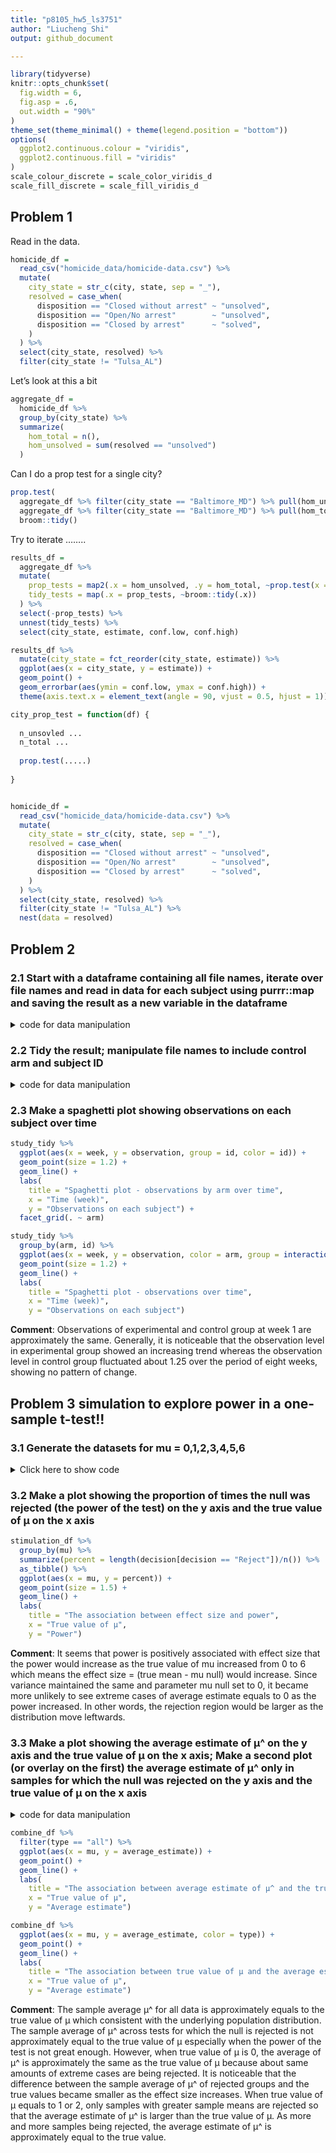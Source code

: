 ```yaml
---
title: "p8105_hw5_ls3751"
author: "Liucheng Shi"
output: github_document

---
```


```r
library(tidyverse)
knitr::opts_chunk$set(
  fig.width = 6,
  fig.asp = .6,
  out.width = "90%"
)
theme_set(theme_minimal() + theme(legend.position = "bottom"))
options(
  ggplot2.continuous.colour = "viridis",
  ggplot2.continuous.fill = "viridis"
)
scale_colour_discrete = scale_color_viridis_d
scale_fill_discrete = scale_fill_viridis_d
```


## Problem 1

Read in the data.

```r
homicide_df = 
  read_csv("homicide_data/homicide-data.csv") %>% 
  mutate(
    city_state = str_c(city, state, sep = "_"),
    resolved = case_when(
      disposition == "Closed without arrest" ~ "unsolved",
      disposition == "Open/No arrest"        ~ "unsolved",
      disposition == "Closed by arrest"      ~ "solved",
    )
  ) %>% 
  select(city_state, resolved) %>% 
  filter(city_state != "Tulsa_AL")
```


Let's look at this a bit

```r
aggregate_df = 
  homicide_df %>% 
  group_by(city_state) %>% 
  summarize(
    hom_total = n(),
    hom_unsolved = sum(resolved == "unsolved")
  )
```

Can I do a prop test for a single city?

```r
prop.test(
  aggregate_df %>% filter(city_state == "Baltimore_MD") %>% pull(hom_unsolved), 
  aggregate_df %>% filter(city_state == "Baltimore_MD") %>% pull(hom_total)) %>% 
  broom::tidy()
```

Try to iterate ........

```r
results_df = 
  aggregate_df %>% 
  mutate(
    prop_tests = map2(.x = hom_unsolved, .y = hom_total, ~prop.test(x = .x, n = .y)),
    tidy_tests = map(.x = prop_tests, ~broom::tidy(.x))
  ) %>% 
  select(-prop_tests) %>% 
  unnest(tidy_tests) %>% 
  select(city_state, estimate, conf.low, conf.high)
```



```r
results_df %>% 
  mutate(city_state = fct_reorder(city_state, estimate)) %>% 
  ggplot(aes(x = city_state, y = estimate)) +
  geom_point() + 
  geom_errorbar(aes(ymin = conf.low, ymax = conf.high)) + 
  theme(axis.text.x = element_text(angle = 90, vjust = 0.5, hjust = 1))
```



```r
city_prop_test = function(df) {
  
  n_unsovled ...
  n_total ... 
  
  prop.test(.....)
  
}


homicide_df = 
  read_csv("homicide_data/homicide-data.csv") %>% 
  mutate(
    city_state = str_c(city, state, sep = "_"),
    resolved = case_when(
      disposition == "Closed without arrest" ~ "unsolved",
      disposition == "Open/No arrest"        ~ "unsolved",
      disposition == "Closed by arrest"      ~ "solved",
    )
  ) %>% 
  select(city_state, resolved) %>% 
  filter(city_state != "Tulsa_AL") %>% 
  nest(data = resolved)
```





## Problem 2

### 2.1 Start with a dataframe containing all file names, iterate over file names and read in data for each subject using purrr::map and saving the result as a new variable in the dataframe

<details>
  <summary>code for data manipulation</summary>
```r
study_df = 
  tibble(
    path = list.files("data"),
  ) %>% 
  mutate(
    path = str_c("data/", path),
    data = map(.x = path, ~read_csv(.x)))
```
</details>

### 2.2 Tidy the result; manipulate file names to include control arm and subject ID

<details>
  <summary>code for data manipulation</summary>
```r
study_tidy = study_df %>% 
  unnest(data) %>% 
  mutate(path = str_extract(path,"[a-z][a-z][a-z][\\_][0-9][0-9]")) %>% 
  separate(path, c("arm","id"), sep = "_") %>% 
  mutate(arm = case_when(
    arm == "con" ~ "control",
    arm == "exp" ~ "experimental"),
    id = factor(id), arm = factor(arm)) %>% 
  pivot_longer(week_1:week_8,
               names_to = "week",
               names_prefix = "week_",
               values_to = "observation") %>% 
  mutate(week = factor(week),
         arm = fct_relevel(arm, "experimental"))
```
</details>

### 2.3 Make a spaghetti plot showing observations on each subject over time

```r
study_tidy %>% 
  ggplot(aes(x = week, y = observation, group = id, color = id)) +
  geom_point(size = 1.2) +
  geom_line() +
  labs(
    title = "Spaghetti plot - observations by arm over time",
    x = "Time (week)",
    y = "Observations on each subject") +
  facet_grid(. ~ arm)
```

```r
study_tidy %>% 
  group_by(arm, id) %>% 
  ggplot(aes(x = week, y = observation, color = arm, group = interaction(arm, id))) +
  geom_point(size = 1.2) +
  geom_line() +
  labs(
    title = "Spaghetti plot - observations over time",
    x = "Time (week)",
    y = "Observations on each subject")
```

__Comment__: Observations of experimental and control group at week 1 are approximately the same. Generally, it is noticeable that the observation level in experimental group showed an increasing trend whereas the observation level in control group fluctuated about 1.25 over the period of eight weeks, showing no pattern of change.

## Problem 3 simulation to explore power in a one-sample t-test!!


### 3.1 Generate the datasets for mu = 0,1,2,3,4,5,6

<details>
  <summary>Click here to show code</summary>
```r
stimulation = function(mu, sd = 5, size = 30, iterate = 5000){
  stimulation = tibble(
    mu = mu,
    trial = seq(1:iterate),
    results = rerun(iterate, rnorm(size, mu, sd)))
  stimulation_df = stimulation %>%
    mutate(ttest = map(.x = results, ~t.test(.x))) %>% 
    mutate(pvalue = map(.x = ttest, ~broom::tidy(.x))) %>% 
    unnest(pvalue) %>% 
    select(mu, trial, estimate, p.value) %>%
    mutate(sample_mean = estimate, p_value = p.value, .keep = "unused",
           decision = case_when(
             p_value < 0.05 ~ "Reject",
             p_value >= 0.05 ~ "Fail to reject"
           ))
  return(stimulation_df)
}

stimulation_combine = tibble(
  output = map(.x = 0:6, ~stimulation(.x)))

stimulation_df = stimulation_combine %>% 
  unnest(cols = c(output))
```
</details>


### 3.2 Make a plot showing the proportion of times the null was rejected (the power of the test) on the y axis and the true value of μ on the x axis

```r
stimulation_df %>% 
  group_by(mu) %>% 
  summarize(percent = length(decision[decision == "Reject"])/n()) %>% 
  as_tibble() %>% 
  ggplot(aes(x = mu, y = percent)) +
  geom_point(size = 1.5) +
  geom_line() +
  labs(
    title = "The association between effect size and power",
    x = "True value of μ",
    y = "Power") 
```


__Comment__: It seems that power is positively associated with effect size that the power would increase as the true value of mu increased from 0 to 6 which means the effect size = (true mean - mu null) would increase. Since variance maintained the same and parameter mu null set to 0, it became more unlikely to see extreme cases of average estimate equals to 0 as the power increased. In other words, the rejection region would be larger as the distribution move leftwards.

### 3.3 Make a plot showing the average estimate of μ^ on the y axis and the true value of μ on the x axis; Make a second plot (or overlay on the first) the average estimate of μ^ only in samples for which the null was rejected on the y axis and the true value of μ on the x axis

<details>
  <summary>code for data manipulation</summary>
```r
all_df = stimulation_df %>% 
  group_by(mu) %>% 
  summarise(avgest_all = mean(sample_mean)) %>% 
  as_tibble()
rejected_df = stimulation_df %>% 
  filter(decision == "Reject") %>% 
  group_by(mu) %>% 
  summarise(avgest_rejected = mean(sample_mean)) %>% 
  as_tibble()
combine_df = left_join(all_df, rejected_df, by = "mu") %>% 
  pivot_longer(avgest_all:avgest_rejected,
               names_to = "type",
               names_prefix = "avgest_",
               values_to = "average_estimate")
```
</details>

```r
combine_df %>% 
  filter(type == "all") %>% 
  ggplot(aes(x = mu, y = average_estimate)) +
  geom_point() +
  geom_line() +
  labs(
    title = "The association between average estimate of μ^ and the true value of μ",
    x = "True value of μ",
    y = "Average estimate")
```

```r
combine_df %>% 
  ggplot(aes(x = mu, y = average_estimate, color = type)) +
  geom_point() +
  geom_line() +
  labs(
    title = "The association between true value of μ and the average estimated μ^ in All and rejected samples",
    x = "True value of μ",
    y = "Average estimate")
```

__Comment__: The sample average μ^ for all data is approximately equals to the true value of μ which consistent with the underlying population distribution. The sample average of μ^ across tests for which the null is rejected is not approximately equal to the true value of μ especially when the power of the test is not great enough. However, when true value of μ is 0, the average of μ^ is approximately the same as the true value of μ because about same amounts of extreme cases are being rejected. It is noticeable that the difference between the sample average of μ^ of rejected groups and the true values became smaller as the effect size increases. When true value of μ equals to 1 or 2, only samples with greater sample means are rejected so that the average estimate of μ^ is larger than the true value of μ. As more and more samples being rejected, the average estimate of μ^ is approximately equal to the true value.  
